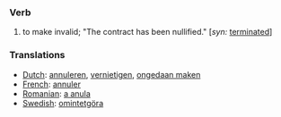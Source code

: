 === Verb ===

# to make invalid; "The contract has been nullified." [''syn:'' [[terminated]]]

===Translations===
*[[Dutch]]: [[annuleren]], [[vernietigen]], [[ongedaan maken]]
*[[French]]: [[annuler]]
*[[Romanian]]: [[a anula]]
*[[Swedish]]: [[omintetgöra]]